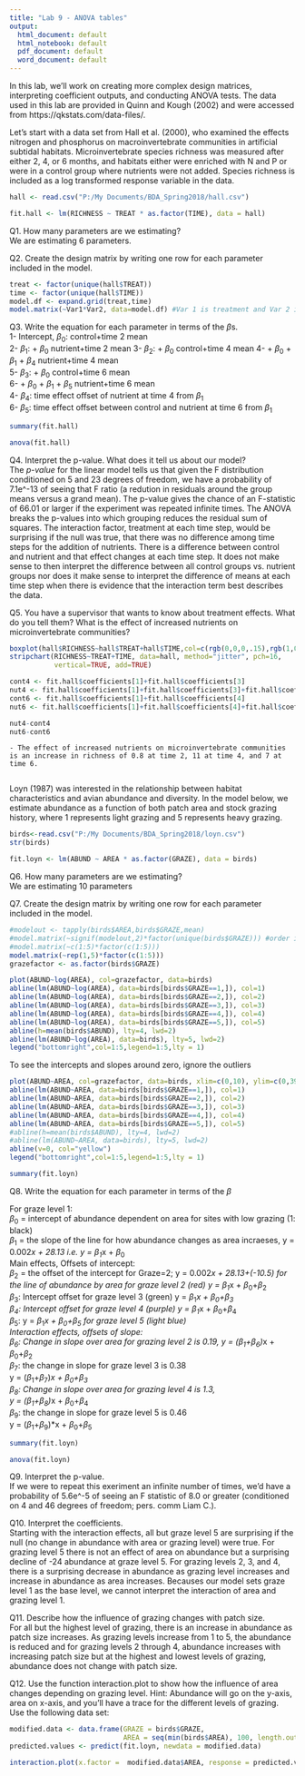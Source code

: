 ```yaml
---
title: "Lab 9 - ANOVA tables"
output:
  html_document: default
  html_notebook: default
  pdf_document: default
  word_document: default
---
```


In this lab, we'll work on creating more complex design matrices, interpreting coefficient outputs, and conducting ANOVA tests. The data used in this lab are provided in Quinn and Kough (2002) and were accessed from https://qkstats.com/data-files/.

Let's start with a data set from Hall et al. (2000), who examined the effects nitrogen and phosphorus on macroinvertebrate communities in artificial subtidal habitats. Microinvertebrate species richness was measured after either 2, 4, or 6 months, and habitats either were enriched with N and P or were in a control group where nutrients were not added. Species richness is included as a log transformed response variable in the data.


```r
hall <- read.csv("P:/My Documents/BDA_Spring2018/hall.csv")

fit.hall <- lm(RICHNESS ~ TREAT * as.factor(TIME), data = hall)
```
Q1. How many parameters are we estimating?   
    We are estimating 6 parameters.  

Q2. Create the design matrix by writing one row for each parameter included in the model.  
    
```r
treat <- factor(unique(hall$TREAT))
time <- factor(unique(hall$TIME))
model.df <- expand.grid(treat,time)
model.matrix(~Var1*Var2, data=model.df) #Var 1 is treatment and Var 2 is time
```

Q3. Write the equation for each parameter in terms of the $\beta$s.   
       1- Intercept,   $\beta_0$: control+time 2 mean   
       2- $\beta_1$: + $\beta_0$ nutrient+time 2 mean
       3- $\beta_2$: + $\beta_0$ control+time 4 mean
       4-            + $\beta_0$ + $\beta_1$ + $\beta_4$ nutrient+time 4 mean   
       5- $\beta_3$: + $\beta_0$ control+time 6 mean   
       6-            + $\beta_0$ + $\beta_1$ + $\beta_5$  nutrient+time 6 mean      
       4- $\beta_4$: time effect offset of nutrient at time 4 from $\beta_1$    
       6- $\beta_5$: time effect offset between control and nutrient at time 6 from $\beta_1$    


```r
summary(fit.hall)

anova(fit.hall)
```

Q4. Interpret the p-value. What does it tell us about our model?   
    The *p-value* for the linear model tells us that given the F distribution conditioned on 5 and 23 degrees of freedom, we have a probability of 7.1e^-13 of seeing that F ratio (a redution in residuals around the group means versus a grand mean). The p-value gives the chance of an F-statistic of 66.01 or larger if the experiment was repeated infinite times. The ANOVA breaks the p-values into which grouping reduces the residual sum of squares. The interaction factor, treatment at each time step, would be surprising if the null was true, that there was no difference among time steps for the addition of nutrients. There is a difference between control and nutrient and that effect changes at each time step. It does not make sense to then interpret the difference between all control groups vs. nutrient groups nor does it make sense to interpret the difference of means at each time step when there is evidence that the interaction term best describes the data. 
 <!-- if really no signal from a grouping, then should be surprised that got such a low p-value. p-value is comparing to the null being that the grand mean is best way to explain/have lowest residuals. If main effects are also with interaction effect, then telling about a main effect is sloppy, there's more information when don't just talk about the main effects, there's something else that might be driving why different among groups (the interaction effect) F-statistic conditioned on 2 and 23 degrees of freedom.  -->


Q5. You have a supervisor that wants to know about treatment effects. What do you tell them? What is the effect of increased nutrients on microinvertebrate communities?   
```r
boxplot(hall$RICHNESS~hall$TREAT+hall$TIME,col=c(rgb(0,0,0,.15),rgb(1,0,0,.15)),las=2, outline=F)
stripchart(RICHNESS~TREAT+TIME, data=hall, method="jitter", pch=16, 
           vertical=TRUE, add=TRUE)

cont4 <- fit.hall$coefficients[1]+fit.hall$coefficients[3]
nut4 <- fit.hall$coefficients[1]+fit.hall$coefficients[3]+fit.hall$coefficients[2]+fit.hall$coefficients[5]
cont6 <- fit.hall$coefficients[1]+fit.hall$coefficients[4]
nut6 <- fit.hall$coefficients[1]+fit.hall$coefficients[4]+fit.hall$coefficients[2]+fit.hall$coefficients[6]

nut4-cont4
nut6-cont6

```
   
    - The effect of increased nutrients on microinvertebrate communities is an increase in richness of 0.8 at time 2, 11 at time 4, and 7 at time 6.    
       


Loyn (1987) was interested in the relationship between habitat characteristics and avian abundance and diversity. In the model below, we estimate abundance as a function of both patch area and stock grazing history, where 1 represents light grazing and 5 represents heavy grazing.


```r
birds<-read.csv("P:/My Documents/BDA_Spring2018/loyn.csv")
str(birds)

fit.loyn <- lm(ABUND ~ AREA * as.factor(GRAZE), data = birds)
```

Q6. How many parameters are we estimating?  
  We are estimating 10 parameters   

Q7. Create the design matrix by writing one row for each parameter included in the model. 
```r
#modelout <- tapply(birds$AREA,birds$GRAZE,mean)
#model.matrix(~signif(modelout,2)*factor(unique(birds$GRAZE))) #order is not 1:5
#model.matrix(~c(1:5)*factor(c(1:5))) 
model.matrix(~rep(1,5)*factor(c(1:5)))
grazefactor <- as.factor(birds$GRAZE)
```

```r
plot(ABUND~log(AREA), col=grazefactor, data=birds)
abline(lm(ABUND~log(AREA), data=birds[birds$GRAZE==1,]), col=1)
abline(lm(ABUND~log(AREA), data=birds[birds$GRAZE==2,]), col=2)
abline(lm(ABUND~log(AREA), data=birds[birds$GRAZE==3,]), col=3)
abline(lm(ABUND~log(AREA), data=birds[birds$GRAZE==4,]), col=4)
abline(lm(ABUND~log(AREA), data=birds[birds$GRAZE==5,]), col=5)
abline(h=mean(birds$ABUND), lty=4, lwd=2)
abline(lm(ABUND~log(AREA), data=birds), lty=5, lwd=2)
legend("bottomright",col=1:5,legend=1:5,lty = 1)
```

To see the intercepts and slopes around zero, ignore the outliers
```r
plot(ABUND~AREA, col=grazefactor, data=birds, xlim=c(0,10), ylim=c(0,39))
abline(lm(ABUND~AREA, data=birds[birds$GRAZE==1,]), col=1)
abline(lm(ABUND~AREA, data=birds[birds$GRAZE==2,]), col=2)
abline(lm(ABUND~AREA, data=birds[birds$GRAZE==3,]), col=3)
abline(lm(ABUND~AREA, data=birds[birds$GRAZE==4,]), col=4)
abline(lm(ABUND~AREA, data=birds[birds$GRAZE==5,]), col=5)
#abline(h=mean(birds$ABUND), lty=4, lwd=2)
#abline(lm(ABUND~AREA, data=birds), lty=5, lwd=2)
abline(v=0, col="yellow")
legend("bottomright",col=1:5,legend=1:5,lty = 1)

summary(fit.loyn)
```

Q8. Write the equation for each parameter in terms of the $\beta$    
   
  For graze level 1:    
    $\beta_0$ = intercept of abundance dependent on area for sites with low grazing (1: black)   
    $\beta_1$ = the slope of the line for how abundance changes as area incraeses, y = 0.002*x + 28.13  i.e. y = $\beta_1$*x + $\beta_0$    
  Main effects, Offsets of intercept:    
    $\beta_2$ = the offset of the intercept for Graze=2; y = 0.002*x + 28.13+(-10.5) for the line of abundance by area for graze level 2 (red) 
                y = $\beta_1$*x + $\beta_0$+$\beta_2$    
    $\beta_3$:  Intercept offset for graze level 3 (green) y = $\beta_1$*x + $\beta_0$+$\beta_3$    
    $\beta_4$:  Intercept offset for graze level 4 (purple) y = $\beta_1$*x + $\beta_0$+$\beta_4$    
    $\beta_5$:  y = $\beta_1$*x + $\beta_0$+$\beta_5$ for graze level 5 (light blue)    
  Interaction effects, offsets of slope:     
    $\beta_6$: Change in slope over area for grazing level 2 is 0.19, 
                y = ($\beta_1$+$\beta_6$)*x + $\beta_0$+$\beta_2$    
    $\beta_7$: the change in slope for graze level 3 is 0.38   
                y = ($\beta_1$+$\beta_7$)*x + $\beta_0$+$\beta_3$     
    $\beta_8$: Change in slope over area for grazing level 4 is 1.3,    
                y = ($\beta_1$+$\beta_8$)*x + $\beta_0$+$\beta_4$    
    $\beta_9$: the change in slope for graze level 5 is 0.46       
                y = ($\beta_1$+$\beta_9$)*x + $\beta_0$+$\beta_5$      


```r
summary(fit.loyn)

anova(fit.loyn)
```

Q9. Interpret the p-value.    
      If we were to repeat this exeriment an infinite number of times, we'd have a probability of 5.6e^-5 of seeing an F statistic of 8.0 or greater (conditioned on 4 and 46 degrees of freedom; pers. comm Liam C.). 


Q10. Interpret the coefficients.   
      Starting with the interaction effects, all but graze level 5 are surprising if the null (no change in abundance with area or grazing level) were true. For grazing level 5 there is not an effect of area on abundance but a surprising decline of -24 abundance at graze level 5. For grazing levels 2, 3, and 4, there is a surprising decrease in abundance as grazing level increases and increase in abundance as area increases. Becauses our model sets graze level 1 as the base level, we cannot interpret the interaction of area and grazing level 1.  


Q11. Describe how the influence of grazing changes with patch size.     
      For all but the highest level of grazing, there is an increase in abundance as patch size increases. As grazing levels increase from 1 to 5, the abundance is reduced and for grazing levels 2 through 4, abundance increases with increasing patch size but at the highest and lowest levels of grazing, abundance does not change with patch size.  


Q12. Use the function interaction.plot to show how the influence of area changes depending on grazing level. Hint: Abundance will go on the y-axis, area on x-axis, and you'll have a trace for the different levels of grazing. Use the following data set:

```r
modified.data <- data.frame(GRAZE = birds$GRAZE,
                            AREA = seq(min(birds$AREA), 100, length.out = 2))
predicted.values <- predict(fit.loyn, newdata = modified.data)

interaction.plot(x.factor =  modified.data$AREA, response = predicted.values, trace.factor = modified.data$GRAZE, trace.label = "Grazing level")
```
